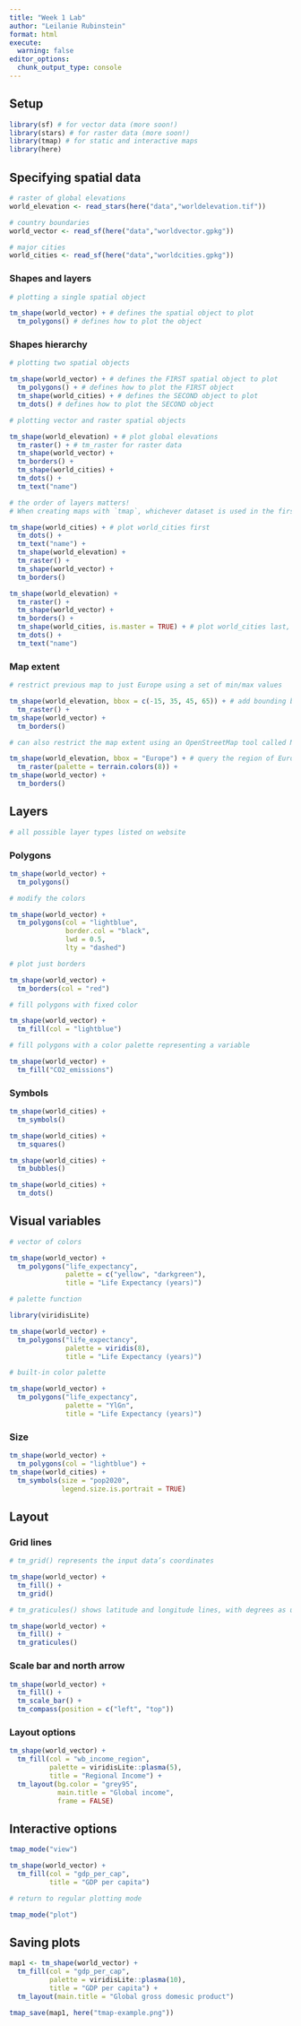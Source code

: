```yaml
---
title: "Week 1 Lab"
author: "Leilanie Rubinstein"
format: html
execute: 
  warning: false
editor_options: 
  chunk_output_type: console
---
```


## Setup

```r
library(sf) # for vector data (more soon!)
library(stars) # for raster data (more soon!)
library(tmap) # for static and interactive maps
library(here)
```

## Specifying spatial data

```r
# raster of global elevations
world_elevation <- read_stars(here("data","worldelevation.tif"))

# country boundaries
world_vector <- read_sf(here("data","worldvector.gpkg"))

# major cities
world_cities <- read_sf(here("data","worldcities.gpkg"))
```

### Shapes and layers

```r
# plotting a single spatial object

tm_shape(world_vector) + # defines the spatial object to plot
  tm_polygons() # defines how to plot the object
```

### Shapes hierarchy

```r
# plotting two spatial objects

tm_shape(world_vector) + # defines the FIRST spatial object to plot
  tm_polygons() + # defines how to plot the FIRST object
  tm_shape(world_cities) + # defines the SECOND object to plot
  tm_dots() # defines how to plot the SECOND object
```

```r
# plotting vector and raster spatial objects

tm_shape(world_elevation) + # plot global elevations
  tm_raster() + # tm_raster for raster data
  tm_shape(world_vector) +
  tm_borders() +
  tm_shape(world_cities) +
  tm_dots() +
  tm_text("name")
```

```r
# the order of layers matters!
# When creating maps with `tmap`, whichever dataset is used in the first `tm_shape()` call sets the spatial extent and projection for the entire map

tm_shape(world_cities) + # plot world_cities first
  tm_dots() +
  tm_text("name") +
  tm_shape(world_elevation) +
  tm_raster() +
  tm_shape(world_vector) +
  tm_borders() 
```

```r
tm_shape(world_elevation) + 
  tm_raster() + 
  tm_shape(world_vector) +
  tm_borders() +
  tm_shape(world_cities, is.master = TRUE) + # plot world_cities last, but set as main shape
  tm_dots() +
  tm_text("name")
```

### Map extent

```r
# restrict previous map to just Europe using a set of min/max values

tm_shape(world_elevation, bbox = c(-15, 35, 45, 65)) + # add bounding box to restrict extent
  tm_raster() + 
tm_shape(world_vector) +
  tm_borders() 

# can also restrict the map extent using an OpenStreetMap tool called Nominatim to automatically generate minimum and maximum coordinates in the x and y directions based on the provided query

tm_shape(world_elevation, bbox = "Europe") + # query the region of Europe
  tm_raster(palette = terrain.colors(8)) +
tm_shape(world_vector) +
  tm_borders() 
```

## Layers

```r
# all possible layer types listed on website
```

### Polygons

```r
tm_shape(world_vector) +
  tm_polygons()
```

```r
# modify the colors

tm_shape(world_vector) +
  tm_polygons(col = "lightblue",
              border.col = "black",
              lwd = 0.5,
              lty = "dashed")
```

```r
# plot just borders

tm_shape(world_vector) +
  tm_borders(col = "red")
```

```r
# fill polygons with fixed color

tm_shape(world_vector) +
  tm_fill(col = "lightblue")
```

```r
# fill polygons with a color palette representing a variable

tm_shape(world_vector) +
  tm_fill("CO2_emissions")
```

### Symbols

```r
tm_shape(world_cities) +
  tm_symbols()

tm_shape(world_cities) +
  tm_squares()

tm_shape(world_cities) +
  tm_bubbles()

tm_shape(world_cities) +
  tm_dots()
```

## Visual variables

```r
# vector of colors

tm_shape(world_vector) +
  tm_polygons("life_expectancy", 
              palette = c("yellow", "darkgreen"),
              title = "Life Expectancy (years)")
```


```r
# palette function

library(viridisLite)

tm_shape(world_vector) +
  tm_polygons("life_expectancy", 
              palette = viridis(8),
              title = "Life Expectancy (years)")
```

```r
# built-in color palette

tm_shape(world_vector) +
  tm_polygons("life_expectancy", 
              palette = "YlGn",
              title = "Life Expectancy (years)")
```

### Size

```r
tm_shape(world_vector) +
  tm_polygons(col = "lightblue") +
tm_shape(world_cities) +
  tm_symbols(size = "pop2020",
             legend.size.is.portrait = TRUE)
```

## Layout

### Grid lines

```r
# tm_grid() represents the input data’s coordinates

tm_shape(world_vector) +
  tm_fill() +
  tm_grid()

# tm_graticules() shows latitude and longitude lines, with degrees as units

tm_shape(world_vector) +
  tm_fill() +
  tm_graticules()
```

### Scale bar and north arrow

```r
tm_shape(world_vector) +
  tm_fill() +
  tm_scale_bar() +
  tm_compass(position = c("left", "top"))
```

### Layout options

```r
tm_shape(world_vector) +
  tm_fill(col = "wb_income_region",
          palette = viridisLite::plasma(5),
          title = "Regional Income") +
  tm_layout(bg.color = "grey95",
            main.title = "Global income",
            frame = FALSE)
```

## Interactive options

```r
tmap_mode("view")
```

```r
tm_shape(world_vector) +
  tm_fill(col = "gdp_per_cap",
          title = "GDP per capita") 

# return to regular plotting mode

tmap_mode("plot")
```

## Saving plots

```r
map1 <- tm_shape(world_vector) +
  tm_fill(col = "gdp_per_cap",
          palette = viridisLite::plasma(10),
          title = "GDP per capita") +
  tm_layout(main.title = "Global gross domesic product")

tmap_save(map1, here("tmap-example.png"))
```

